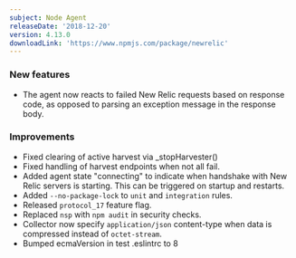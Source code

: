 ```yaml
---
subject: Node Agent
releaseDate: '2018-12-20'
version: 4.13.0
downloadLink: 'https://www.npmjs.com/package/newrelic'
---
```


### New features

* The agent now reacts to failed New Relic requests based on response code, as opposed to parsing an exception message in the response body.

### Improvements

* Fixed clearing of active harvest via \_stopHarvester()
* Fixed handling of harvest endpoints when not all fail.
* Added agent state "connecting" to indicate when handshake with New Relic servers is starting. This can be triggered on startup and restarts.
* Added `--no-package-lock` to `unit` and `integration` rules.
* Released `protocol_17` feature flag.
* Replaced `nsp` with `npm audit` in security checks.
* Collector now specify `application/json` content-type when data is compressed instead of `octet-stream`.
* Bumped ecmaVersion in test .eslintrc to 8
